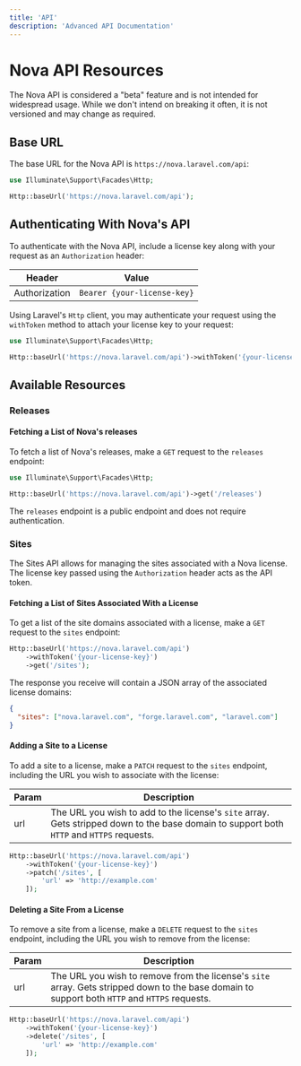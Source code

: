 ```yaml
---
title: 'API'
description: 'Advanced API Documentation'
---
```


# Nova API Resources

<Note>

The Nova API is considered a "beta" feature and is not intended for widespread usage. While we don't intend on breaking it often, it is not versioned and may change as required.
</Note>

## Base URL

The base URL for the Nova API is `https://nova.laravel.com/api`:

```php
use Illuminate\Support\Facades\Http;

Http::baseUrl('https://nova.laravel.com/api');
```

## Authenticating With Nova's API

To authenticate with the Nova API, include a license key along with your request as an `Authorization` header:

| Header        | Value                       |
| ------------- | --------------------------- |
| Authorization | `Bearer {your-license-key}` |

Using Laravel's `Http` client, you may authenticate your request using the `withToken` method to attach your license key to your request:

```php
use Illuminate\Support\Facades\Http;

Http::baseUrl('https://nova.laravel.com/api')->withToken('{your-license-key}')
```

## Available Resources

### Releases

#### Fetching a List of Nova's releases

To fetch a list of Nova's releases, make a `GET` request to the `releases` endpoint:

```php
use Illuminate\Support\Facades\Http;

Http::baseUrl('https://nova.laravel.com/api')->get('/releases')
```

<Note>

The `releases` endpoint is a public endpoint and does not require authentication.
</Note>

### Sites

The Sites API allows for managing the sites associated with a Nova license. The license key passed using the `Authorization` header acts as the API token.

#### Fetching a List of Sites Associated With a License

To get a list of the site domains associated with a license, make a `GET` request to the `sites` endpoint:

```php
Http::baseUrl('https://nova.laravel.com/api')
    ->withToken('{your-license-key}')
    ->get('/sites');
```

The response you receive will contain a JSON array of the associated license domains:

```json
{
  "sites": ["nova.laravel.com", "forge.laravel.com", "laravel.com"]
}
```

#### Adding a Site to a License

To add a site to a license, make a `PATCH` request to the `sites` endpoint, including the URL you wish to associate with the license:

| Param | Description                                                                                                                               |
| ----- | ----------------------------------------------------------------------------------------------------------------------------------------- |
| url   | The URL you wish to add to the license's `site` array. Gets stripped down to the base domain to support both `HTTP` and `HTTPS` requests. |

```php
Http::baseUrl('https://nova.laravel.com/api')
    ->withToken('{your-license-key}')
    ->patch('/sites', [
        'url' => 'http://example.com'
    ]);
```

#### Deleting a Site From a License

To remove a site from a license, make a `DELETE` request to the `sites` endpoint, including the URL you wish to remove from the license:

| Param | Description                                                                                                                                    |
| ----- | ---------------------------------------------------------------------------------------------------------------------------------------------- |
| url   | The URL you wish to remove from the license's `site` array. Gets stripped down to the base domain to support both `HTTP` and `HTTPS` requests. |

```php
Http::baseUrl('https://nova.laravel.com/api')
    ->withToken('{your-license-key}')
    ->delete('/sites', [
        'url' => 'http://example.com'
    ]);
```
